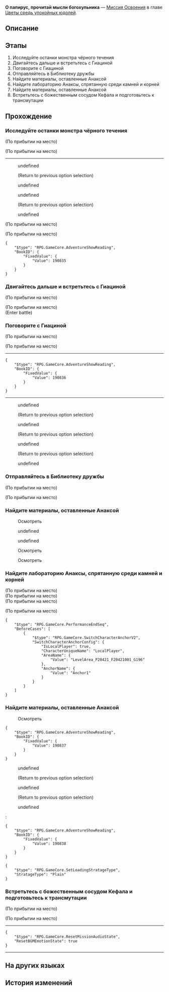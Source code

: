{{Дополнить|Диалоги.}}
{{Миссия Инфобокс
|id              = 1040303
|Название        = 
|Изображение     = Миссия Освоения О папирус, прочитай мысли богохульника.png
|Тип             = Миссия Освоения
|События         = 
|Глава           = Цветы средь упокойных юдолей
|Условия         = Завершена [[Миссия Освоения]] ''[[О оливка, брошенная мастеру церемоний]]''
|Персонажи       = Гиацина; Дань Хэн; Первопроходец
|СтартЛокация    = [[Амфореус]] — [[Бормочущие заросли Рощи муз]]
|Локации         = Бормочущие заросли Рощи муз
|Предыдущая      = О оливка, брошенная мастеру церемоний
|Следующая       = О спор, где не поднимаются копья
|Награды         = Опыт Освоения*1 000; Звёздный нефрит*120; Очищенный эфир*6; Утраченный кристалл*6; Небесная амброзия*240; Кредиты*80 000
}}
'''О папирус, прочитай мысли богохульника''' — [[Миссия Освоения]] в главе [[Цветы средь упокойных юдолей]].

==Описание==
{{Описание|Когда чёрное течение уничтожило Рощу, Дань Хэн с помощью Гиацины вернулся туда ради спасения материалов о титане неба. В процессе сортировки данных он случайно находит исследования, касающиеся Анаксы: дальнейшие поиски раскрывают им, что истинная цель Анаксы - это слияние с ядром пламени титана.}}

==Этапы==
# Исследуйте останки монстра чёрного течения
# Двигайтесь дальше и встретьтесь с Гиациной
# Поговорите с Гиациной
# Отправляйтесь в Библиотеку дружбы
# Найдите материалы, оставленные Анаксой
# Найдите лабораторию Анаксы, спрятанную среди камней и корней
# Найдите материалы, оставленные Анаксой
# Встретьтесь с божественным сосудом Кефала и подготовьтесь к трансмутации

==Прохождение==
{{Дополнить}}

===Исследуйте останки монстра чёрного течения===
{{Описание миссии|локация=Бормочущие заросли Рощи муз|Прежде чем отправиться в Библиотеку дружбы, по пути проверьте, не упустили ли вы чего-либо.<br />Монстры чёрного течения атаковали внезапно, и в панике учёные оставили здесь немало материалов.<br />Есть надежда найти здесь информацию, связанную с Танатос.}}
{{Диалог Начало}}
;(По прибытии на место)

;(По прибытии на место)
----
:{{tx}}
:{{Диалог|Разговор}} undefined
:<!--Unknown TalkSentence: 140316023-->
::{{tx}}
:;(Return to previous option selection)
:{{Диалог|Разговор}} undefined
:<!--Unknown TalkSentence: 140316026-->
::{{tx}}
:{{Диалог|Разговор}} undefined
:<!--Unknown TalkSentence: 140316040-->
::{{tx}}
:;(Return to previous option selection)
:{{Диалог|Стрелка}} undefined
:<!--Unknown TalkSentence: 140316044-->
::{{tx}}
;(По прибытии на место)

;(По прибытии на место)
:{{tx}}
<pre>{
	"$type": "RPG.GameCore.AdventureShowReading",
	"BookID": {
		"FixedValue": {
			"Value": 190835
		}
	}
}</pre>
:{{tx}}
<!--Unknown TalkSentence: 140317402-->
{{Диалог Конец}}

===Двигайтесь дальше и встретьтесь с Гиациной===
{{Описание миссии|локация=Бормочущие заросли Рощи муз|Прежде чем отправиться в Библиотеку дружбы, по пути проверьте, не упустили ли вы чего-либо.<br />Обсудите с Гиациной информацию, которую вы нашли.}}
{{Диалог Начало}}
;(По прибытии на место)

;(По прибытии на место)
:{{tx}}
;(Enter battle)
:{{Enemy List|Разъеденный чёрным течением топор*2; Разъеденное чёрным течением лезвие*2}}
<!--Unknown TalkSentence: 140317403-->
{{Диалог Конец}}

===Поговорите с Гиациной===
{{Диалог Начало}}
;(По прибытии на место)

;(По прибытии на место)
----
:{{tx}}
<pre>{
	"$type": "RPG.GameCore.AdventureShowReading",
	"BookID": {
		"FixedValue": {
			"Value": 190836
		}
	}
}</pre>
----
:{{tx}}
:{{Диалог|Разговор}} undefined
:<!--Unknown TalkSentence: 140316414-->
::{{tx}}
:;(Return to previous option selection)
:{{Диалог|Разговор}} undefined
:<!--Unknown TalkSentence: 140316419-->
::{{tx}}
:;(Return to previous option selection)
:{{Диалог|Разговор}} undefined
:<!--Unknown TalkSentence: 140316423-->
::{{tx}}
:;(Return to previous option selection)
:{{Диалог|Стрелка}} undefined
:<!--Unknown TalkSentence: 140316426-->
::{{tx}}
{{Диалог Конец}}

===Отправляйтесь в Библиотеку дружбы===
{{Описание миссии|локация=Бормочущие заросли Рощи муз|Отправляйтесь вместе с Гиациной в Библиотеку дружбы и найдите информацию, что может пополнить базу данных и углубить ваши знания об Амфореусе.<br />Стоит присмотреться к Анаксагору... Он ведь выжил в побоище в Роще.}}
{{Диалог Начало}}
;(По прибытии на место)

;(По прибытии на место)
:{{tx}}
<!--Unknown TalkSentence: 140317404-->
{{Диалог Конец}}

===Найдите материалы, оставленные Анаксой===
{{Описание миссии|локация=Бормочущие заросли Рощи муз|Отправляйтесь вместе с Гиациной в Библиотеку дружбы и найдите информацию, что может пополнить базу данных и углубить ваши знания об Амфореусе.<br />Найдите информацию, связанную с Анаксагором.}}
{{Диалог Начало}}

:{{Диалог|Изучение}} Осмотреть
<!--Unknown TalkSentence: 140316802-->
<!--Unknown TalkSentence: 140316803-->
<!--Unknown TalkSentence: 140316804-->
<!--Unknown TalkSentence: 140316805-->
<!--Unknown TalkSentence: 140316806-->
<!--Unknown TalkSentence: 140316807-->
<!--Unknown TalkSentence: 140316808-->
<!--Unknown TalkSentence: 140316809-->
<!--Unknown TalkSentence: 140316810-->
<!--Unknown TalkSentence: 140316811-->
<!--Unknown TalkSentence: 140316812-->
<!--Unknown TalkSentence: 140316813-->
<!--Unknown TalkSentence: 140316814-->
:{{Диалог|Стрелка}} undefined
:<!--Unknown TalkSentence: 140316816-->
:<!--Unknown TalkSentence: 140316817-->
:<!--Unknown TalkSentence: 140316818-->
:<!--Unknown TalkSentence: 140316819-->
:<!--Unknown TalkSentence: 140316820-->
:<!--Unknown TalkSentence: 140316821-->
::{{tx}}
:{{Диалог|Стрелка}} undefined
:<!--Unknown TalkSentence: 140316819-->
:<!--Unknown TalkSentence: 140316820-->
:<!--Unknown TalkSentence: 140316821-->
::{{tx}}
<!--Unknown TalkSentence: 140316819-->
<!--Unknown TalkSentence: 140316820-->
<!--Unknown TalkSentence: 140316821-->
:{{tx}}

:{{Диалог|Изучение}} Осмотреть
<!--Unknown TalkSentence: 140316602-->
<!--Unknown TalkSentence: 140316603-->
<!--Unknown TalkSentence: 140316604-->
<!--Unknown TalkSentence: 140316605-->
<!--Unknown TalkSentence: 140316606-->

:{{Диалог|Изучение}} Осмотреть
<!--Unknown TalkSentence: 140316702-->
<!--Unknown TalkSentence: 140316703-->
<!--Unknown TalkSentence: 140316704-->
<!--Unknown TalkSentence: 140316705-->
<!--Unknown TalkSentence: 140316706-->
<!--Unknown TalkSentence: 140316707-->
<!--Unknown TalkSentence: 140317405-->
{{Диалог Конец}}

===Найдите лабораторию Анаксы, спрятанную среди камней и корней===
{{Диалог Начало}}
;(По прибытии на место)
;(По прибытии на место)
;(По прибытии на место)

;(По прибытии на место)
:{{tx}}
<pre>{
	"$type": "RPG.GameCore.PerformanceEndSeq",
	"BeforeCases": [
		{
			"$type": "RPG.GameCore.SwitchCharacterAnchorV2",
			"SwitchCharacterAnchorConfig": {
				"IsLocalPlayer": true,
				"CharacterUniqueName": "LocalPlayer",
				"AreaName": {
					"Value": "LevelArea_P20421_F20421001_G196"
				},
				"AnchorName": {
					"Value": "Anchor1"
				}
			}
		}
	]
}</pre>
{{Диалог Конец}}

===Найдите материалы, оставленные Анаксой===
{{Диалог Начало}}

:{{Диалог|Изучение}} Осмотреть
:{{tx}}
<pre>{
	"$type": "RPG.GameCore.AdventureShowReading",
	"BookID": {
		"FixedValue": {
			"Value": 190837
		}
	}
}</pre>
:{{tx}}
:{{Диалог|Разговор}} undefined
:<!--Unknown TalkSentence: 140317007-->
::{{tx}}
:;(Return to previous option selection)
:{{Диалог|Разговор}} undefined
:<!--Unknown TalkSentence: 140317010-->
::{{tx}}
:;(Return to previous option selection)
:{{Диалог|Стрелка}} undefined
:<!--Unknown TalkSentence: 140317014-->
::{{tx}}
:<pre>{
	"$type": "RPG.GameCore.AdventureShowReading",
	"BookID": {
		"FixedValue": {
			"Value": 190838
		}
	}
}</pre>
::{{tx}}
<pre>{
	"$type": "RPG.GameCore.SetLoadingStratageType",
	"StratageType": "Plain"
}</pre>
{{Диалог Конец}}

===Встретьтесь с божественным сосудом Кефала и подготовьтесь к трансмутации===
{{Описание миссии|локация=Палата полубогов: Рассветная вершина|Вы подозревали, что близость к Кефалу может дать неожиданные результаты. Оказывается, живые мертвецы способны запечатлеть ценные воспоминания, недоступные обычным людям.<br />Подготовьтесь к завершению трансмутации.}}
{{Диалог Начало}}
;(По прибытии на место)

;(По прибытии на место)
----
:{{tx}}
<pre>{
	"$type": "RPG.GameCore.ResetMissionAudioState",
	"ResetBGMEmotionState": true
}</pre>
----
:{{tx}}
{{Диалог Конец}}

==На других языках==
{{На других языках
|en   = Papyrus, Read the Blasphemer's Will
|zhs  = 莎草啊，抽绎渎神者所想
|zht  = 莎草啊，抽繹瀆神者所想
|ja   = パピルスよ、冒涜者の思考を語れ
|ko   = 파피루스여, 신을 모독하는 자의 생각을 말하라
|es   = Papiro, expón los pensamientos del blasfemo
|fr   = Ô papyrus, dévoile les pensées impies
|ru   = О папирус, прочитай мысли богохульника
|th   = ปาปิรุสเอ๋ย จงแถลงสิ่งที่ผู้ดูหมิ่นเทพคิด
|vi   = Giấy Cói, Hãy Bày Ra Những Điều Suy Tưởng Của Kẻ Báng Bổ Thần Linh
|de   = O Papyrus, deute die Gedanken des Frevlers
|id   = Papirus, Ungkaplah Pikiran sang Penista
|pt   = Papiro, Leia a Vontade do Blasfemo
}}

==История изменений==
{{История изменений|3.2}}
